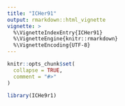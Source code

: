 ```yaml
---
title: "ICHer91"
output: rmarkdown::html_vignette
vignette: >
  %\VignetteIndexEntry{ICHer91}
  %\VignetteEngine{knitr::rmarkdown}
  %\VignetteEncoding{UTF-8}
---
```


```r
knitr::opts_chunk$set(
  collapse = TRUE,
  comment = "#>"
)
```

```r
library(ICHe9r1)
```
